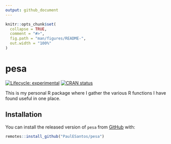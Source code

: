 ```yaml
---
output: github_document
---
```


<!-- README.md is generated from README.Rmd. Please edit that file -->

```r
knitr::opts_chunk$set(
  collapse = TRUE,
  comment = "#>",
  fig.path = "man/figures/README-",
  out.width = "100%"
)
```

# pesa

<!-- badges: start -->
[![Lifecycle: experimental](https://img.shields.io/badge/lifecycle-experimental-orange.svg)](https://lifecycle.r-lib.org/articles/stages.html#experimental)
[![CRAN status](https://www.r-pkg.org/badges/version/pesa)](https://CRAN.R-project.org/package=pesa)
<!-- badges: end -->

This is my personal R package where I gather the various R functions I have found useful in one place.

## Installation

You can install the released version of `pesa` from [GitHub](https://github.com/) with:

``` r
remotes::install_github("PaulESantos/pesa")
```

